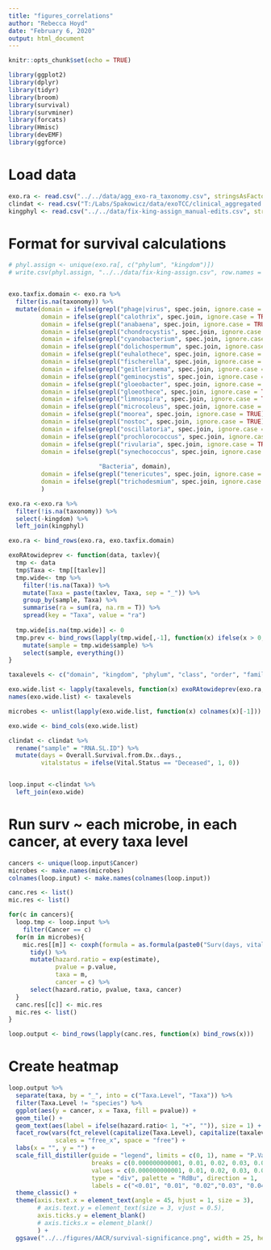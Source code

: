 ```yaml
---
title: "figures_correlations"
author: "Rebecca Hoyd"
date: "February 6, 2020"
output: html_document
---
```


```r
knitr::opts_chunk$set(echo = TRUE)

library(ggplot2)
library(dplyr)
library(tidyr)
library(broom)
library(survival)
library(survminer)
library(forcats)
library(Hmisc)
library(devEMF)
library(ggforce)
```

# Load data
```r
exo.ra <- read.csv("../../data/agg_exo-ra_taxonomy.csv", stringsAsFactors = F)
clindat <- read.csv("T:/Labs/Spakowicz/data/exoTCC/clinical_aggregated.csv", stringsAsFactors = F)
kingphyl <- read.csv("../../data/fix-king-assign_manual-edits.csv", stringsAsFactors = F)
```


# Format for survival calculations

```r
# phyl.assign <- unique(exo.ra[, c("phylum", "kingdom")])
# write.csv(phyl.assign, "../../data/fix-king-assign.csv", row.names = F)


exo.taxfix.domain <- exo.ra %>%
  filter(is.na(taxonomy)) %>%
  mutate(domain = ifelse(grepl("phage|virus", spec.join, ignore.case = TRUE), "Viruses", domain),
         domain = ifelse(grepl("calothrix", spec.join, ignore.case = TRUE), "Bacteria", domain),
         domain = ifelse(grepl("anabaena", spec.join, ignore.case = TRUE), "Bacteria", domain),
         domain = ifelse(grepl("chondrocystis", spec.join, ignore.case = TRUE), "Bacteria", domain),
         domain = ifelse(grepl("cyanobacterium", spec.join, ignore.case = TRUE), "Bacteria", domain),
         domain = ifelse(grepl("dolichospermum", spec.join, ignore.case = TRUE), "Bacteria", domain),
         domain = ifelse(grepl("euhalothece", spec.join, ignore.case = TRUE), "Bacteria", domain),
         domain = ifelse(grepl("fischerella", spec.join, ignore.case = TRUE), "Bacteria", domain),
         domain = ifelse(grepl("geitlerinema", spec.join, ignore.case = TRUE), "Bacteria", domain),
         domain = ifelse(grepl("geminocystis", spec.join, ignore.case = TRUE), "Bacteria", domain),
         domain = ifelse(grepl("gloeobacter", spec.join, ignore.case = TRUE), "Bacteria", domain),
         domain = ifelse(grepl("gloeothece", spec.join, ignore.case = TRUE), "Bacteria", domain),
         domain = ifelse(grepl("limnospira", spec.join, ignore.case = TRUE), "Bacteria", domain),
         domain = ifelse(grepl("microcoleus", spec.join, ignore.case = TRUE), "Bacteria", domain),
         domain = ifelse(grepl("moorea", spec.join, ignore.case = TRUE), "Bacteria", domain),
         domain = ifelse(grepl("nostoc", spec.join, ignore.case = TRUE), "Bacteria", domain),
         domain = ifelse(grepl("oscillatoria", spec.join, ignore.case = TRUE), "Bacteria", domain),
         domain = ifelse(grepl("prochlorococcus", spec.join, ignore.case = TRUE), "Bacteria", domain),
         domain = ifelse(grepl("rivularia", spec.join, ignore.case = TRUE), "Bacteria", domain),
         domain = ifelse(grepl("synechococcus", spec.join, ignore.case = TRUE) & !grepl("phage|virus", spec.join,
                                                                                        ignore.case = TRUE),
                         "Bacteria", domain),
         domain = ifelse(grepl("tenericutes", spec.join, ignore.case = TRUE), "Bacteria", domain),
         domain = ifelse(grepl("trichodesmium", spec.join, ignore.case = TRUE), "Bacteria", domain)
         )

exo.ra <-exo.ra %>%
  filter(!is.na(taxonomy)) %>%
  select(-kingdom) %>%
  left_join(kingphyl)

exo.ra <- bind_rows(exo.ra, exo.taxfix.domain)
```

```r
exoRAtowideprev <- function(data, taxlev){
  tmp <- data
  tmp$Taxa <- tmp[[taxlev]]
  tmp.wide<- tmp %>%
    filter(!is.na(Taxa)) %>%
    mutate(Taxa = paste(taxlev, Taxa, sep = "_")) %>%
    group_by(sample, Taxa) %>%
    summarise(ra = sum(ra, na.rm = T)) %>%
    spread(key = "Taxa", value = "ra")
  
  tmp.wide[is.na(tmp.wide)] <- 0
  tmp.prev <- bind_rows(lapply(tmp.wide[,-1], function(x) ifelse(x > 0, 1, 0))) %>%
    mutate(sample = tmp.wide$sample) %>%
    select(sample, everything())
}
```

```r
taxalevels <- c("domain", "kingdom", "phylum", "class", "order", "family", "genus", "species")

exo.wide.list <- lapply(taxalevels, function(x) exoRAtowideprev(exo.ra, x))
names(exo.wide.list) <- taxalevels

microbes <- unlist(lapply(exo.wide.list, function(x) colnames(x)[-1]))

exo.wide <- bind_cols(exo.wide.list)

clindat <- clindat %>%
  rename("sample" = "RNA.SL.ID") %>%
  mutate(days = Overall.Survival.from.Dx..days.,
         vitalstatus = ifelse(Vital.Status == "Deceased", 1, 0))


loop.input <-clindat %>%
  left_join(exo.wide)

```

# Run surv ~ each microbe, in each cancer, at every taxa level

```r
cancers <- unique(loop.input$Cancer)
microbes <- make.names(microbes)
colnames(loop.input) <- make.names(colnames(loop.input))

canc.res <- list()
mic.res <- list()

for(c in cancers){
  loop.tmp <- loop.input %>%
    filter(Cancer == c)
  for(m in microbes){
    mic.res[[m]] <- coxph(formula = as.formula(paste0("Surv(days, vitalstatus) ~ ", m)), data = loop.tmp) %>%
      tidy() %>%
      mutate(hazard.ratio = exp(estimate),
             pvalue = p.value,
             taxa = m,
             cancer = c) %>%
      select(hazard.ratio, pvalue, taxa, cancer)
  }
  canc.res[[c]] <- mic.res
  mic.res <- list()
}

loop.output <- bind_rows(lapply(canc.res, function(x) bind_rows(x)))
```

# Create heatmap

```r
loop.output %>%
  separate(taxa, by = "_", into = c("Taxa.Level", "Taxa")) %>%
  filter(Taxa.Level != "species") %>%
  ggplot(aes(y = cancer, x = Taxa, fill = pvalue)) +
  geom_tile() +
  geom_text(aes(label = ifelse(hazard.ratio< 1, "+", "")), size = 1) +
  facet_row(vars(fct_relevel(capitalize(Taxa.Level), capitalize(taxalevels))),
             scales = "free_x", space = "free") +
  labs(x = "", y = "") +
  scale_fill_distiller(guide = "legend", limits = c(0, 1), name = "P.Value",
                       breaks = c(0.000000000001, 0.01, 0.02, 0.03, 0.04, 0.05, 0.1, 0.2, 0.5, 1),
                       values = c(0.000000000001, 0.01, 0.02, 0.03, 0.04, 0.05, 0.1, 0.2, 0.5, 1), 
                       type = "div", palette = "RdBu", direction = 1,
                       labels = c("<0.01", "0.01", "0.02","0.03", "0.04","0.05","0.1", "0.2", "0.5", "1")) +
  theme_classic() +
  theme(axis.text.x = element_text(angle = 45, hjust = 1, size = 3),
        # axis.text.y = element_text(size = 3, vjust = 0.5),
        axis.ticks.y = element_blank()
        # axis.ticks.x = element_blank()
        ) +
  ggsave("../../figures/AACR/survival-significance.png", width = 25, height = 5)
```



